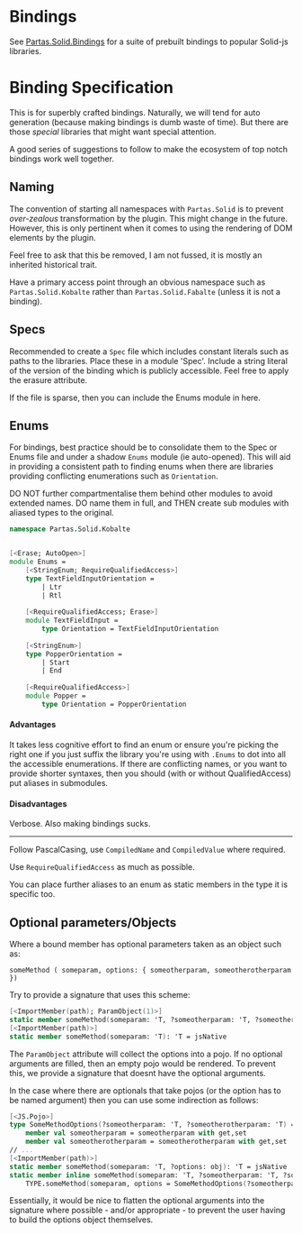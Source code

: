 # Bindings

See [Partas.Solid.Bindings](https://github.com/shayanhabibi/Partas.Solid.Bindings) for a suite of prebuilt bindings to
popular Solid-js libraries.

# Binding Specification

This is for superbly crafted bindings. Naturally, we will tend for auto generation (because making bindings is dumb waste
of time). But there are those *special* libraries that might want special attention.

A good series of suggestions to follow to make the ecosystem of top notch bindings work well together.

## Naming

The convention of starting all namespaces with `Partas.Solid` is to prevent *over-zealous* transformation by the plugin.
This might change in the future. However, this is only pertinent when it comes to using the rendering of DOM elements by
the plugin.

Feel free to ask that this be removed, I am not fussed, it is mostly an inherited historical trait.

Have a primary access point through an obvious namespace such as `Partas.Solid.Kobalte` rather than `Partas.Solid.Fabalte`
(unless it is not a binding).

## Specs

Recommended to create a `Spec` file which includes constant literals such as paths to the libraries. Place these in a
module 'Spec'. Include a string literal of the version of the binding which is publicly accessible. Feel free to apply
the erasure attribute.

If the file is sparse, then you can include the Enums module in here.

## Enums

For bindings, best practice should be to consolidate them to the Spec or Enums file and under a shadow `Enums` module (ie auto-opened).
This will aid in providing a consistent path to finding enums when there are libraries providing conflicting enumerations
such as `Orientation`.

DO NOT further compartmentalise them behind other modules to avoid extended names. DO name them in full, and THEN create
sub modules with aliased types to the original.

```fsharp
namespace Partas.Solid.Kobalte


[<Erase; AutoOpen>]
module Enums =
    [<StringEnum; RequireQualifiedAccess>]
    type TextFieldInputOrientation =
        | Ltr
        | Rtl
        
    [<RequireQualifiedAccess; Erase>]
    module TextFieldInput =
        type Orientation = TextFieldInputOrientation
    
    [<StringEnum>]
    type PopperOrientation =
        | Start
        | End
        
    [<RequireQualifiedAccess>]
    module Popper =
        type Orientation = PopperOrientation
```

#### Advantages

It takes less cognitive effort to find an enum or ensure you're picking the right one if you just suffix the library
you're using with `.Enums` to dot into all the accessible enumerations. If there are conflicting names, or you
want to provide shorter syntaxes, then you should (with or without QualifiedAccess) put aliases in submodules.

#### Disadvantages

Verbose. Also making bindings sucks.

---

Follow PascalCasing, use `CompiledName` and `CompiledValue` where required.

Use `RequireQualifiedAccess` as much as possible.

You can place further aliases to an enum as static members in the type it is specific too.

## Optional parameters/Objects

Where a bound member has optional parameters taken as an object such as:

```
someMethod ( someparam, options: { someotherparam, someotherotherparam })
```

Try to provide a signature that uses this scheme:

```fsharp
[<ImportMember(path); ParamObject(1)>]
static member someMethod(someparam: 'T, ?someotherparam: 'T, ?someotherotherparam: 'T): 'T = jsNative
[<ImportMember(path)>]
static member someMethod(someparam: 'T): 'T = jsNative
```

The `ParamObject` attribute will collect the options into a pojo. If no optional arguments are filled, then an empty pojo
would be rendered. To prevent this, we provide a signature that doesnt have the optional arguments.

In the case where there are optionals that take pojos (or the option has to be named argument) then you can use some indirection as follows:

```fsharp
[<JS.Pojo>]
type SomeMethodOptions(?someotherparam: 'T, ?someotherotherparam: 'T) =
    member val someotherparam = someotherparam with get,set
    member val someotherotherparam = someotherotherparam with get,set
// ...
[<ImportMember(path)>]
static member someMethod(someparam: 'T, ?options: obj): 'T = jsNative
static member inline someMethod(someparam: 'T, ?someotherparam: 'T, ?someotherotherparam: 'T): 'T =
    TYPE.someMethod(someparam, options = SomeMethodOptions(?someotherparam = someotherparam, ?someotherotherparam = someotherotherparam))
```

Essentially, it would be nice to flatten the optional arguments into the signature where possible - and/or appropriate -
to prevent the user having to build the options object themselves.
